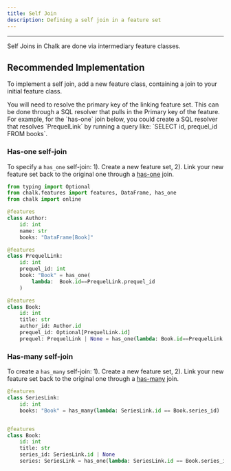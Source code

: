 ```yaml
---
title: Self Join
description: Defining a self join in a feature set
---
```



---

Self Joins in Chalk are done via intermediary feature classes.

## Recommended Implementation

To implement a self join, add a new feature class, containing a join to your initial feature class.

<TipInfo>
   You will need to resolve the primary key of the linking feature set. This can be done through a SQL resolver that pulls
  in the Primary key of the feature. For example, for the `has-one` join below, you could create a SQL resolver that resolves `PrequelLink`
  by running a query like: `SELECT id, prequel_id FROM books`.
</TipInfo>

### Has-one self-join

To specify a `has_one` self-join:
1). Create a new feature set,
2). Link your new feature set back to the original one through a [has-one](/docs/has-one) join.

```python
from typing import Optional
from chalk.features import features, DataFrame, has_one
from chalk import online

@features
class Author:
	id: int
	name: str
	books: "DataFrame[Book]"

@features
class PrequelLink:
    id: int
    prequel_id: int
    book: "Book" = has_one(
        lambda:  Book.id==PrequelLink.prequel_id
    )

@features
class Book:
    id: int
    title: str
    author_id: Author.id
    prequel_id: Optional[PrequelLink.id]
    prequel: PrequelLink | None = has_one(lambda: Book.id==PrequelLink.prequel_id)
```

### Has-many self-join

To create a `has_many` self-join:
1). Create a new feature set,
2). Link your new feature set back to the original one through a [has-many](/docs/has-many) join.

```python
@features
class SeriesLink:
    id: int
    books: "Book" = has_many(lambda: SeriesLink.id == Book.series_id)


@features
class Book:
    id: int
    title: str
    series_id: SeriesLink.id | None
    series: SeriesLink = has_one(lambda: SeriesLink.id == Book.series_id)
```
